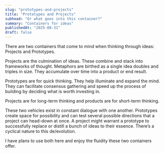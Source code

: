 ```yaml
---
slug: "prototypes-and-projects"
title: "Prototypes and Projects"
subhead: "Or what goes into this container?"
summary: "Containers for ideas"
publishedAt: "2025-08-31"
draft: false
---
```


There are two containers that come to mind when thinking through ideas: Projects and Prototypes.

Projects are the culmination of ideas. These combine and stack into frameworks of thought. Metaphors are birthed as a single idea doubles and triples in size. They accumulate over time into a product or end result.

Prototypes are for quick thinking. They help illuminate and expand the mind. They can facilitate consensus gathering and speed up the process of building by deciding what is worth investing in.

Projects are for long-term thinking and products are for short-term thinking.

These two vehicles exist in constant dialogue with one another. Prototypes create space for possibility and can test several possible directions that a project can head-down at once. A project might warrant a prototype to successfully replace or distill a bunch of ideas to their essence. There’s a cyclical nature to this de/evolution.

I have plans to use both here and enjoy the fluidity these two containers offer.
